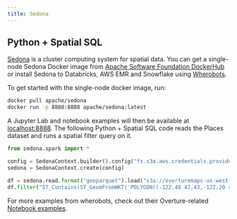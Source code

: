 ```yaml
---
title: Sedona
---
```




## Python + Spatial SQL
[Sedona](https://sedona.apache.org/) is a cluster computing system for spatial data. You can get a single-node Sedona Docker image from [Apache Software Foundation DockerHub](https://hub.docker.com/r/apache/sedona) or install Sedona to Databricks, AWS EMR and Snowflake using [Wherobots](https://www.wherobots.ai/demo).

To get started with the single-node docker image, run:
```bash
docker pull apache/sedona
docker run -p 8888:8888 apache/sedona:latest
```

A Jupyter Lab and notebook examples will then be available at [localhost:8888](http://localhost:8888/). The following Python + Spatial SQL code reads the Places dataset and runs a spatial filter query on it.

```python
from sedona.spark import *

config = SedonaContext.builder().config("fs.s3a.aws.credentials.provider", "org.apache.hadoop.fs.s3a.AnonymousAWSCredentialsProvider").getOrCreate()
sedona = SedonaContext.create(config)

df = sedona.read.format("geoparquet").load("s3a://overturemaps-us-west-2/release/2024-03-12-alpha.0/theme=places/type=place")
df.filter("ST_Contains(ST_GeomFromWKT('POLYGON((-122.48 47.43,-122.20 47.75,-121.92 47.37,-122.48 47.43))'), geometry) = true").show()
```

For more examples from wherobots, check out their Overture-related [Notebook examples](https://github.com/wherobots/OvertureMaps).

